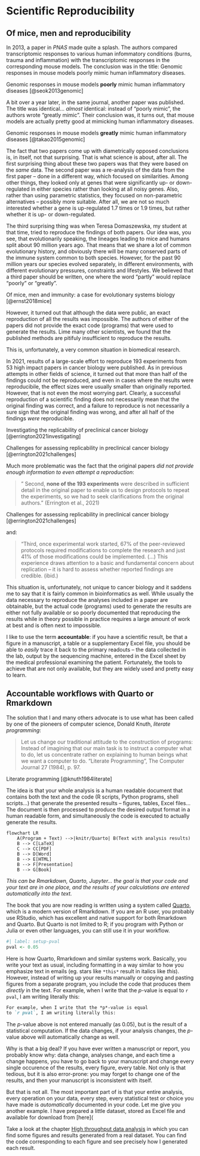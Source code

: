 # Scientific Reproducibility

## Of mice, men and reproducibility

In 2013, a paper in *PNAS* made quite a splash. The authors compared
transcriptomic responses to various human infommatory conditions (burns, trauma and
inflammation) with the transcriptomic responses in the corresponding mouse
models. The conclusion was in the title: Genomic responses in mouse models
poorly mimic human inflammatory diseases.


::: {.aside}
Genomic responses in mouse models **poorly** mimic human inflammatory diseases
[@seok2013genomic]
:::

A bit over a year later, in the same journal, another paper was published.
The title was identical... *almost* identical: instead of "poorly mimic",
the authors wrote "greatly mimic". Their conclusion was, it turns out, that
mouse models are actually pretty good at mimicking human inflammatory
diseases.

::: {.aside}
Genomic responses in mouse models **greatly** mimic human inflammatory diseases
[@takao2015genomic]
:::

The fact that two papers come up with diametrically opposed conclusions is,
in itself, not that surprising. That is what science is about, after all.
The first surprising thing about these two papers was that they were based
on the *same* data. The second paper was a re-analysis of the data from the
first paper – done in a different way, which focused on similarities. Among
other things, they looked only at genes that were significantly up- or
down-regulated in either species rather than looking at all noisy genes.
Also, rather than using parametric statistics, they focused on
non-parametric alternatives – possibly more suitable. After all, we are not
so much interested whether a gene is up-regulated 1.7 times or 1.9 times,
but rather whether it is up- or down-regulated.

The third surprising thing was when Teresa Domaszewska, my student at that
time, tried to reproduce the findings of both papers. Our idea was, you
see, that evolutionarily speaking, the lineages leading to mice and humans
split about 90 million years ago. That means that we share a lot of common
evolutionary history, and obviously there will be many conserved parts of
the immune system common to both species. However, for the past 90 million
years our species evolved separately, in different environments, with
different evolutionary pressures, constraints and lifestyles. We believed
that a third paper should be written, one where the word "partly" would
replace "poorly" or "greatly".

::: {.aside}
Of mice, men and immunity: a case for evolutionary systems biology
[@ernst2018mice]
:::


However, it turned out that although the data were public, an exact
reproduction of all the results was impossible. The authors of either of
the papers did not provide the exact code (programs) that were used to
generate the results. Lime many other scientists, we found that the
published methods are pitifuly insufficient to reproduce the results.

This is, unfortunately, a very common situation in biomedical research. 

In 2021, results of a large-scale effort to reproduce 193 experiments from
53 high impact papers in cancer biology were published. As in previous
attempts in other fields of science, it turned out that more than half of
the findings could not be reproduced, and even in cases where the results
were reproducibile, the effect sizes were usually smaller than originally
reported. However, that is not even the most worrying part. Clearly, a
successful reproduction of a scientific finding does not necessarily mean
that the original finding was correct, and a failure to reproduce is not
necessarily a sure sign that the original finding was wrong, and after all
half of the findings *were* reproducible.

::: {.aside}
Investigating the replicability of preclinical cancer biology
[@errington2021investigating]

Challenges for assessing replicability in preclinical cancer biology
[@errington2021challenges]
:::


Much more problematic was the fact that the original papers *did not
provide enough information to even attempt a reproduction*:

> " Second, **none of the 193 experiments** were described in sufficient detail
> in the original paper to enable us to design protocols to repeat the
> experiments, so we had to seek clarifications from the original authors."
> (Errington et al., 2021)

::: {.aside}
Challenges for assessing replicability in preclinical cancer biology
[@errington2021challenges]
:::

and:

> "Third, once experimental work started, 67% of the peer-reviewed
> protocols required modifications to complete the research and just 41% of
> those modifications could be implemented. (...) This
> experience draws attention to a basic and fundamental concern about
> replication – it is hard to assess whether reported findings are
> credible.
> (ibid.)

This situation is, unfortunately, not unique to cancer biology and it
saddens me to say that it is fairly common in bioinformatics as well. While
usually the data necessary to reproduce the analyses included in a paper
are obtainable, but the actual code (programs) used to generate the results
are either not fully available or so poorly documented that reproducing the
results while in theory possible in practice requires a large amount of
work at best and is often next to impossible.

I like to use the term **accountable**: if you have a scientific result, be
that a figure in a manuscript, a table or a supplementary Excel file, you
should be able to *easily* trace it back to the primary readouts – the data
collected in the lab, output by the sequencing machine, entered in the
Excel sheet by the medical professional examining the patient. Fortunately,
the tools to achieve that are not only available, but they are widely used
and pretty easy to learn.

## Accountable workflows with Quarto or Rmarkdown

The solution that I and many others advocate is to use what has been called
by one of the pioneers of computer science, Donald Knuth, *literate
programming*: 

> Let us change our traditional attitude to the construction of programs:
> Instead of imagining that our main task is to instruct a computer what to
> do, let us concentrate rather on explaining to human beings what we want
> a computer to do.
> "Literate Programming", The Computer Journal 27 (1984), p. 97.

::: {.aside}
Literate programming [@knuth1984literate]
:::

The idea is that your whole analysis is a human readable
document that contains both the text and the code (R scripts, Python
programs, shell scripts...) that generate the presented results – figures,
tables, Excel files... The document is then processed to produce the
desired output format in a human readable form, and simultaneously the code is
executed to actually generate the results.

```mermaid
flowchart LR
    A(Program + Text) -->|knitr/Quarto| B(Text with analysis results)
    B --> C[LaTeX]
    C --> CC[PDF]
    B --> D[Word]
    B --> E[HTML]
    B --> F[Presentation]
    B --> G[Book]
```

*This can be Rmarkdown, Quarto, Jupyter... the goal is that your code and
your text are in one place, and the results of your calculations are
entered automatically into the text.*

The book that you are now reading is written using a system called
[Quarto](https://quarto.org), which is a modern version of Rmarkdown. If
you are an R user, you probably use RStudio, which has excellent and native
support for both Rmarkdown and Quarto. But Quarto is not limited to R; if
you program with Python or Julia or even other languages, you can still use
it in your workflow.

```r
#| label: setup-pval
pval <- 0.05
```

Here is how Quarto, Rmarkdown and similar systems work. Basically, you
write your text as usual, including formatting in a way similar to how you
emphasize text in emails (eg. stars like `*this*` result in italics like
*this*). However, instead of writing up your results manually or copying
and pasting figures from a separate program, you include the code that
produces them *directly* in the text. For example, when I write that the
*p*-value is equal to `r pval`, I am writing literally this:

```markdown
For example, when I write that the *p*-value is equal 
to `​r pval`, I am writing literally this:
```

The $p$-value above is not entered manually (as 0.05), but is the result of
a statistical computation. If the data changes, if your analysis changes,
the $p$-value above will automatically change as well.

Why is that a big deal? If you have ever written a manuscript or report,
you probably know why: data change, analyses change, and each time a change
happens, you have to go back to your manuscript and change every single
occurence of the results, every figure, every table. Not only is that
tedious, but it is also error-prone: you may forget to change one of the
results, and then your manuscript is inconsistent with itself.

But that is not all. The most important part of is that your entire
analysis, every operation on your data, every step, every statistical test
or choice you have made is *automatically* documented in your code. Let me
give you another example. I have prepared a little dataset, stored as Excel
file and available for download from [here](






Take a
look at the chapter [High throughput data analysis](htdata.html) in which
you can find some figures and results generated from a real dataset. You
can find the code corresponding to each figure and see precisely how I
generated each result.

